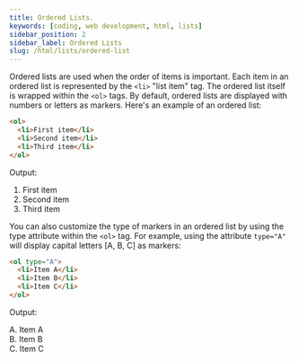 ```yaml
---
title: Ordered Lists.
keywords: [coding, web development, html, lists]
sidebar_position: 2
sidebar_label: Ordered Lists
slug: /html/lists/ordered-list
---
```



<BrowserWindow>

Ordered lists are used when the order of items is important. Each item in an ordered list is represented by the ```<li>``` "list item" tag. The ordered list itself is wrapped within the ```<ol>``` tags. By default, ordered lists are displayed with numbers or letters as markers. Here's an example of an ordered list:

```html
<ol>
  <li>First item</li>
  <li>Second item</li>
  <li>Third item</li>
</ol>
```

Output:
1. First item
2. Second item
3. Third item

You can also customize the type of markers in an ordered list by using the type attribute within the ```<ol>``` tag. For example, using the attribute ```type="A"``` will display capital letters [A, B, C] as markers:

```html
<ol type="A">
  <li>Item A</li>
  <li>Item B</li>
  <li>Item C</li>
</ol>
```
Output:

A. Item A  <br/>
B. Item B <br/>
C. Item C

</BrowserWindow>